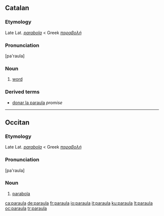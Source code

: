 ==Catalan==

===Etymology===
Late Lat. ''[[parabola]]'' < Greek ''[[παραβολή]]''

===Pronunciation===
[pa'raula]

===Noun===
{{infl|ca|noun}}

# [[word]]

===Derived terms===
* [[donar la paraula]]  ''promise''

----

==Occitan==

===Etymology===
Late Lat. ''[[parabola]]'' < Greek ''[[παραβολή]]''

===Pronunciation===
[pa'raula]

===Noun===
{{infl|oc|noun}}

# [[parabola]]

[[ca:paraula]]
[[de:paraula]]
[[fr:paraula]]
[[io:paraula]]
[[it:paraula]]
[[ku:paraula]]
[[lt:paraula]]
[[oc:paraula]]
[[tr:paraula]]